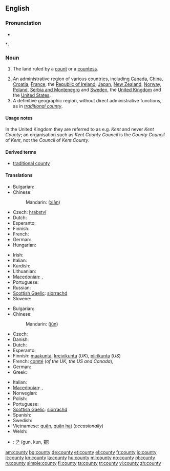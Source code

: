 {{wikipedia}}
==English==

===Pronunciation===
* {{audio|en-us-county.ogg|Audio (US)}}

*: {{rhymes|aʊnti}}

===Noun===
{{en-noun|counties}}

# {{historical}} The land ruled by a [[count]] or a [[countess]].
# An administrative region of various countries, including [[Canada]], [[China]], [[Croatia]], [[France]], the [[Republic of Ireland]], [[Japan]], [[New Zealand]], [[Norway]], [[Poland]], [[Serbia and Montenegro]] and [[Sweden]], the [[United Kingdom]] and the [[United States]].
# A definitive geographic region, without direct administrative functions, as in ''[[traditional county]]''.

====Usage notes====
In the United Kingdom they are referred to as e.g. ''Kent'' and never ''Kent County''; an organisation such as ''Kent County Council'' is the ''County Council'' of ''Kent'', not the ''Council'' of ''Kent County''.

====Derived terms====
* [[traditional county]]

====Translations====
{{trans-top|land ruled by a count or countess}}
* Bulgarian: {{t-|bg|графство|m}}
* Chinese:
*: Mandarin: {{zh-ts|縣|县}} ([[xiàn]])
* Czech: [[hrabství]] {{n}}
* Dutch: {{t-|nl|graafschap|n}}
* Esperanto: {{t-|eo|graflando|xs=Esperanto}}
* Finnish: {{t-|fi|kreivikunta}}
* French: {{t+|fr|comté|m}}
* German: {{t+|de|Grafschaft|f}}
* Hungarian: {{t+|hu|grófság}}
{{trans-mid}}
* Irish: {{t-|ga|contae|m|xs=Irish}}
* Italian: {{t+|it|contea|f}}
* Kurdish: {{ku-Arab|[[ده‌وڵه‌ت]]}}
* Lithuanian: {{t-|lt|grafystė|f|xs=Lithuanian}}
* [[Macedonian]]: {{t|mk|грофовија|f|tr=grofóvija}},  {{t|mk|грофовство|n|tr=grófovstvo}}
* Portuguese: {{t+|pt|condado|m}}
* Russian: {{t+|ru|графство|n}}
* [[Scottish Gaelic]]: [[siorrachd]] {{f}}
* Slovene: {{t+|sl|grofija|f}}
{{trans-bottom}}

{{trans-top|administrative region of various countries}}
* Bulgarian: {{t|bg|окръг|m}}
* Chinese:
*: Mandarin: {{zh-ts|郡|郡}} ([[jùn]])
* Czech: {{t-|cs|okres|n}}
* Danish: {{t+|da|amt|n}}
* Dutch: {{t-|nl|graafschap|n}}
* Esperanto: {{t-|eo|graflando|xs=Esperanto}}
* Finnish: [[maakunta]],  [[kreivikunta]] (''UK''), [[piirikunta]] (''US'')
* French: [[comté]] {{m}} (''of the UK, the US and Canada''),  {{t+|fr|département|f}}
* German: {{t+|de|Landkreis|m}}
* Greek: {{t+|el|νομός|m|tr=nomós}}
{{trans-mid}}
* Italian: {{t+|it|contea|f}}
* [[Macedonian]]: {{t|mk|грофовија|f|tr=grofóvija}},  {{t-|mk|округ|m|tr=ókrug}}
* Norwegian: {{t|no|fylke}}
* Polish: {{t+|pl|powiat|m}}
* Portuguese: {{t+|pt|condado|m}}
* [[Scottish Gaelic]]: [[siorrachd]] {{f}}
* Spanish: {{t-|es|condado|m}}
* Swedish: {{t+|sv|län}}
* Vietnamese: [[quận]], [[quận hạt]] (''occasionally'')
* Welsh: {{t-|cy|sir|f|xs=Welsh}}
{{trans-bottom}}

{{checktrans-top}}
* {{ttbc|Korean}}: [[군]] (gun, kun, [[郡]])
{{checktrans-bottom}}

[[am:county]]
[[bg:county]]
[[de:county]]
[[et:county]]
[[el:county]]
[[fr:county]]
[[io:county]]
[[it:county]]
[[kn:county]]
[[la:county]]
[[hu:county]]
[[ml:county]]
[[no:county]]
[[pl:county]]
[[ru:county]]
[[simple:county]]
[[fi:county]]
[[ta:county]]
[[tr:county]]
[[vi:county]]
[[zh:county]]